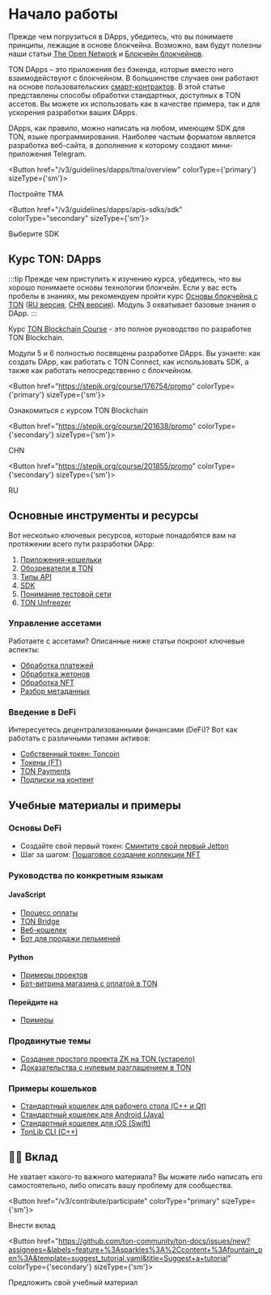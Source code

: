 
# Начало работы

Прежде чем погрузиться в DApps, убедитесь, что вы понимаете принципы, лежащие в основе блокчейна. Возможно, вам будут полезны наши статьи [The Open Network](/v3/concepts/dive-into-ton/introduction) и [Блокчейн блокчейнов](/v3/concepts/dive-into-ton/ton-blockchain/overview).

TON DApps – это приложения без бэкенда, которые вместо него взаимодействуют с блокчейном. В большинстве случаев они работают на основе пользовательских [смарт-контрактов](/v3/documentation/smart-contracts/overview). В этой статье представлены способы обработки стандартных, доступных в TON ассетов. Вы можете их использовать как в качестве примера, так и для ускорения разработки ваших DApps.

DApps, как правило, можно написать на любом, имеющем SDK для TON, языке программирования. Наиболее частым форматом является разработка веб-сайта, в дополнение к которому создают мини-приложения Telegram.

<Button href="/v3/guidelines/dapps/tma/overview" colorType={'primary'} sizeType={'sm'}>

Постройте TMA

</Button>

<Button href="/v3/guidelines/dapps/apis-sdks/sdk" colorType="secondary" sizeType={'sm'}>

Выберите SDK

</Button>

## Курс TON: DApps

:::tip
Прежде чем приступить к изучению курса, убедитесь, что вы хорошо понимаете основы технологии блокчейн. Если у вас есть пробелы в знаниях, мы рекомендуем пройти курс [Основы блокчейна с TON](https://stepik.org/course/201294/promo) ([RU версия](https://stepik.org/course/202221/), [CHN версия](https://stepik.org/course/200976/)).
Модуль 3 охватывает базовые знания о DApp.
:::

Курс [TON Blockchain Course](https://stepik.org/course/176754/) - это полное руководство по разработке TON Blockchain.

Модули 5 и 6 полностью посвящены разработке DApps. Вы узнаете: как создать DApp, как работать с TON Connect, как использовать SDK, а также как работать непосредственно с блокчейном.

<Button href="https://stepik.org/course/176754/promo" colorType={'primary'} sizeType={'sm'}>

Ознакомиться с курсом TON Blockchain

</Button>

<Button href="https://stepik.org/course/201638/promo" colorType={'secondary'} sizeType={'sm'}>

CHN

</Button>

<Button href="https://stepik.org/course/201855/promo" colorType={'secondary'} sizeType={'sm'}>

RU

</Button>

## Основные инструменты и ресурсы

Вот несколько ключевых ресурсов, которые понадобятся вам на протяжении всего пути разработки DApp:

1. [Приложения-кошельки](/v3/concepts/dive-into-ton/ton-ecosystem/wallet-apps)
2. [Обозреватели в TON](/v3/concepts/dive-into-ton/ton-ecosystem/explorers-in-ton)
3. [Типы API](/v3/guidelines/dapps/apis-sdks/api-types)
4. [SDK](/v3/guidelines/dapps/apis-sdks/sdk)
5. [Понимание тестовой сети](/v3/documentation/smart-contracts/getting-started/testnet)
6. [TON Unfreezer](https://unfreezer.ton.org/)

### Управление ассетами

Работаете с ассетами? Описанные ниже статьи покроют ключевые аспекты:

- [Обработка платежей](/v3/guidelines/dapps/asset-processing/payments-processing)
- [Обработка жетонов](/v3/guidelines/dapps/asset-processing/jettons)
- [Обработка NFT](/v3/guidelines/dapps/asset-processing/nft-processing/nfts)
- [Разбор метаданных](/v3/guidelines/dapps/asset-processing/nft-processing/metadata-parsing)

### Введение в DeFi

Интересуетесь децентрализованными финансами (DeFi)? Вот как работать с различными типами активов:

- [Собственный токен: Toncoin](/v3/documentation/dapps/assets/toncoin)
- [Токены (FT)](/v3/documentation/dapps/assets/jetton)
- [TON Payments](/v3/documentation/dapps/defi/ton-payments)
- [Подписки на контент](/v3/documentation/dapps/defi/subscriptions)

## Учебные материалы и примеры

### Основы DeFi

- Создайте свой первый токен: [Сминтите свой первый Jetton](/v3/guidelines/dapps/tutorials/mint-your-first-token)
- Шаг за шагом: [Пошаговое создание коллекции NFT](/v3/guidelines/dapps/tutorials/nft-minting-guide)

### Руководства по конкретным языкам

#### JavaScript

- [Процесс оплаты](https://github.com/toncenter/examples)
- [TON Bridge](https://github.com/ton-blockchain/bridge)
- [Веб-кошелек](https://github.com/toncenter/ton-wallet)
- [Бот для продажи пельменей](/v3/guidelines/dapps/tutorials/telegram-bot-examples/accept-payments-in-a-telegram-bot-js)

#### Python

- [Примеры проектов](https://github.com/psylopunk/pytonlib/tree/main/examples)
- [Бот-витрина магазина с оплатой в TON](/v3/guidelines/dapps/tutorials/telegram-bot-examples/accept-payments-in-a-telegram-bot)

#### Перейдите на

- [Примеры](https://github.com/xssnick/tonutils-go/tree/master/example)

### Продвинутые темы

- [Создание простого проекта ZK на TON (устарело)](/v3/guidelines/dapps/tutorials/zero-knowledge-proofs)
- [Доказательства с нулевым разглашением в TON](/v3/guidelines/dapps/tutorials/zk-proofs-on-ton)

### Примеры кошельков

- [Стандартный кошелек для рабочего стола (C++ и Qt)](https://github.com/ton-blockchain/wallet-desktop)
- [Стандартный кошелек для Android (Java)](https://github.com/ton-blockchain/wallet-android)
- [Стандартный кошелек для iOS (Swift)](https://github.com/ton-blockchain/wallet-ios)
- [TonLib CLI (C++)](https://github.com/ton-blockchain/ton/blob/master/tonlib/tonlib/tonlib-cli.cpp)

## 👨‍💻 Вклад

Не хватает какого-то важного материала? Вы можете либо написать его самостоятельно, либо описать вашу проблему для сообщества.

<Button href="/v3/contribute/participate" colorType="primary" sizeType={'sm'}>

Внести вклад

</Button>

<Button href="https://github.com/ton-community/ton-docs/issues/new?assignees=&labels=feature+%3Asparkles%3A%2Ccontent+%3Afountain_pen%3A&template=suggest_tutorial.yaml&title=Suggest+a+tutorial" colorType={'secondary'} sizeType={'sm'}>

Предложить свой учебный материал

</Button>
